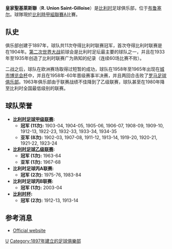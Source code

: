 {{noteTA
|G1=football
|1=zh-hans:圣吉罗斯联合;zh-hant:聖基萊錫皇家聯盟;zh-hk:皇家聖基萊斯聯;
|2=zh-hans:圣吉罗斯;zh-hant:聖基萊錫;zh-hk:聖基萊斯聯;
}}
{{Football club infobox
| clubname   = 聖基萊斯聯
| image      = [[File:Un_saint_gilloise.gif|180px]]
| fullname   = 聖基萊錫皇家聯盟
| nickname   = ''Les Unionistes''<br>''Union 60''
| founded    = 1897年11月1日
| ground     = {{tsl|en|Stade Joseph Marien|塔德·约瑟夫·马伦球场}},<br> [[布鲁塞尔|布鲁塞尔]]
| capacity   = 6,000
| chairman   = Jürgen Baatzsch
| manager    = Marc Grosjean
| league     = [[比利時甲組聯賽A|比利時甲組聯賽A]]
| season     = 2021–22
| position   = 比甲，第 2 位
| pattern_la1=_usg1617h| pattern_b1=_usg1617h | pattern_ra1=_usg1617h|pattern_sh1=_usg1617h |pattern_s1=
| leftarm1=FFFF00 | body1=FFFF00 | rightarm1=FFFF00 | shorts1=FFFF00 | socks1=FFEC00|
| pattern_la2=_usg1617a | pattern_b2=_usg1617a | pattern_ra2=_usg1617a |pattern_sh2=_usg1617a|pattern_s2=
| leftarm2=FFFFFF | body2=fec91b | rightarm2=FFFFFF | shorts2=FFFFFF | socks2=FFFFFF
}}
'''皇家聖基萊斯聯'''（'''R. Union Saint-Gilloise'''）是[[比利时|比利时]]足球俱乐部，位于[[布鲁塞尔|布鲁塞尔]]。球隊現於[[比利時甲組聯賽A|比利時甲組聯賽A]]比賽。

== 队史 ==
俱乐部创建于1897年，球队共11次夺得比利时联赛冠军，首次夺得比利时联赛是在1904年。[[第二次世界大战|第二次世界大战]]前球会是比利时足坛最主要的球队之一，并且在1933年至1935年创造了比利时联赛广为熟知的纪录（连续60场比赛不败）。

二战之后，球队在欧洲赛场取得过短暂的成功，球队在1958年至1965年出现在[[欧洲联盟杯|城市博览会杯]]中，并且在1958年-60年晋级赛事半决赛，并且两回合击败了[[罗马足球俱乐部|罗马足球俱乐部]]。1963年俱乐部由于联赛战绩不佳降到了乙级联赛，球队甚至在1980年降至比利时全国最低级别的联赛。

== 球队荣誉 ==
* '''[[比利时足球甲级联赛|比利时足球甲级联赛]]:'''
** '''冠军 (11次):''' 1903-04, 1904-05, 1905-06, 1906-07, 1908-09, 1909-10, 1912-13, 1922-23, 1932-33, 1933-34, 1934-35
** '''亚军 (8次):''' 1902-03, 1907-08, 1911-12, 1913-14, 1919-20, 1920-21, 1921-22, 1923-24
* '''[[比利时足球乙级联赛|比利时足球乙级联赛]]:'''
** '''冠军 (1次):''' 1963-64
** '''亚军 (1次):''' 1967-68
* '''比利时足球丙A联赛:'''
** '''冠军 (2次):''' 1975-76, 1983-84
* '''比利时足球丙B联赛:'''
** '''冠军 (1次):''' 2003-04
* '''[[比利时杯|比利时杯]]:'''
** '''冠军 (2次):''' 1912-13, 1913-14

== 参考消息 ==
* {{en icon}} {{fr icon}} {{nl icon}} [http://www.rusg.be Official website] {{Wayback|url=http://www.rusg.be/ |date=20110226140701 }}

{{Belgian First Division A}}

[[Category:比利时足球俱乐部|U]]
[[Category:1897年建立的足球俱樂部|Category:1897年建立的足球俱樂部]]